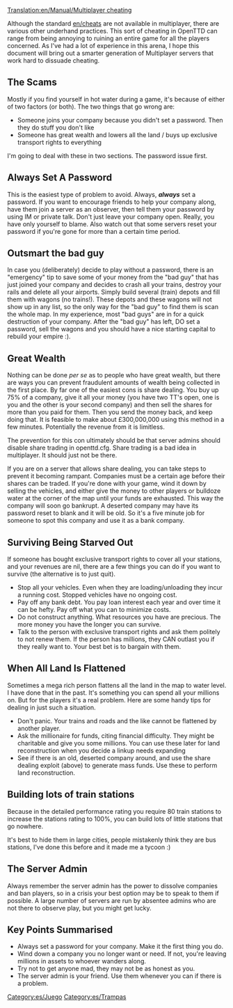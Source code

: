 [[Translation:en/Manual/Multiplayer cheating]]
{{es/Traducción|Multiplayer cheating|0}}


Although the standard [[en/cheats]] are not available in multiplayer, there are various other underhand practices.  This sort of cheating in OpenTTD can range from being annoying to ruining an entire game for all the players concerned. As I've had a lot of experience in this arena, I hope this document will bring out a smarter generation of Multiplayer servers that work hard to dissuade cheating.

==The Scams==

Mostly if you find yourself in hot water during a game, it's because of either of two factors (or both). The two things that go wrong are:

* Someone joins your company because you didn't set a password. Then they do stuff you don't like
* Someone has great wealth and lowers all the land / buys up exclusive transport rights to everything

I'm going to deal with these in two sections. The password issue first.

==Always Set A Password==

This is the easiest type of problem to avoid. Always, '''''always''''' set a password. If you want to encourage friends to help your company along, have them join a server as an observer, then tell them your password by using IM or private talk. Don't just leave your company open. Really, you have only yourself to blame. Also watch out that some servers reset your password if you're gone for more than a certain time period.

==Outsmart the bad guy==

In case you (deliberately) decide to play without a password, there is an "emergency" tip to save some of your money from the "bad guy" that has just joined your company and decides to crash all your trains, destroy your rails and delete all your airports. Simply build several (train) depots and fill them with wagons (no trains!). These depots and these wagons will not show up in any list, so the only way for the "bad guy" to find them is scan the whole map. In my experience, most "bad guys" are in for a quick destruction of your company. After the "bad guy" has left, DO set a password, sell the wagons and you should have a nice starting capital to rebuild your empire :).

==Great Wealth==

Nothing can be done ''per se'' as to people who have great wealth, but there are ways you can prevent fraudulent amounts of wealth being collected in the first place. By far one of the easiest cons is share dealing. You buy up 75% of a company, give it all your money (you have two TT's open, one is you and the other is your second company) and then sell the shares for more than you paid for them. Then you send the money back, and keep doing that. It is feasible to make about £300,000,000 using this method in a few minutes. Potentially the revenue from it is limitless.

The prevention for this con ultimately should be that server admins should disable share trading in openttd.cfg. Share trading is a bad idea in multiplayer. It should just not be there.

If you are on a server that allows share dealing, you can take steps to prevent it becoming rampant. Companies must be a certain age before their shares can be traded. If you're done with your game, wind it down by selling the vehicles, and either give the money to other players or bulldoze water at the corner of the map until your funds are exhausted. This way the company will soon go bankrupt. A deserted company may have its password reset to blank and it will be old. So it's a five minute job for someone to spot this company and use it as a bank company.

==Surviving Being Starved Out==

If someone has bought exclusive transport rights to cover all your stations, and your revenues are nil, there are a few things you can do if you want to survive (the alternative is to just quit). 

* Stop all your vehicles. Even when they are loading/unloading they incur a running cost. Stopped vehicles have no ongoing cost.
* Pay off any bank debt. You pay loan interest each year and over time it can be hefty. Pay off what you can to minimize costs.
* Do not construct anything. What resources you have are precious. The more money you have the longer you can survive.
* Talk to the person with exclusive transport rights and ask them politely to not renew them. If the person has millions, they CAN outlast you if they really want to. Your best bet is to bargain with them.

==When All Land Is Flattened==

Sometimes a mega rich person flattens all the land in the map <!-- i guess this means: --> to water level. I have done that in the past. It's something you can spend all your millions on. But for the players it's a real problem. Here are some handy tips for dealing in just such a situation.

* Don't panic. Your trains and roads and the like cannot be flattened by another player.
* Ask the millionaire for funds, citing financial difficulty. They might be charitable and give you some millions. You can use these later for land reconstruction when you decide a linkup needs expanding
* See if there is an old, deserted company around, and use the share dealing exploit (above) to generate mass funds. Use these to perform land reconstruction.

==Building lots of train stations==

Because in the detailed performance rating you require 80 train stations to increase the stations rating to 100%, you can build lots of little stations that go nowhere.

It's best to hide them in large cities, people mistakenly think they are bus stations, I've done this before and it made me a tycoon :)

==The Server Admin==

Always remember the server admin has the power to dissolve companies and ban players, so in a crisis your best option may be to speak to them if possible. A large number of servers are run by absentee admins who are not there to observe play, but you might get lucky.

==Key Points Summarised==

* Always set a password for your company. Make it the first thing you do.
* Wind down a company you no longer want or need. If not, you're leaving millions in assets to whoever wanders along.
* Try not to get anyone mad, they may not be as honest as you.
* The server admin is your friend. Use them whenever you can if there is a problem.

[[Category:es/Juego]]
[[Category:es/Trampas]]